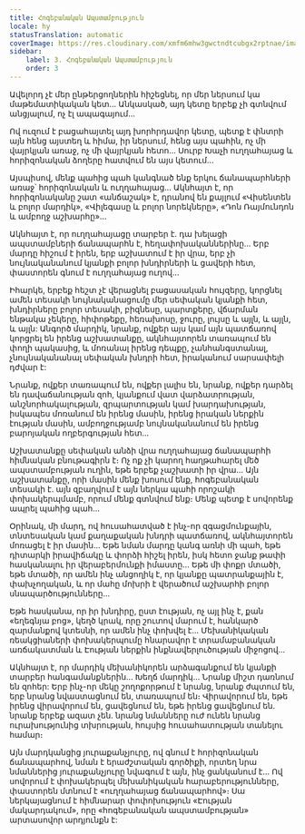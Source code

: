 ```yaml
---
title: Հոգեբանական Ապստամբություն
locale: hy
statusTranslation: automatic
coverImage: https://res.cloudinary.com/xmfm6mhw3gwctndtcubgx2rptnae/image/upload/v1740468922/small_cover_tratado_de_psicologia_revolucionaria_a4c0dca4e0.webp
sidebar:
    label: 3. Հոգեբանական Ապստամբություն
    order: 3
---
```

Ավելորդ չէ մեր ընթերցողներին հիշեցնել, որ մեր ներսում կա մաթեմատիկական կետ... Անկասկած, այդ կետը երբեք չի գտնվում անցյալում, ոչ էլ ապագայում...

Ով ուզում է բացահայտել այդ խորհրդավոր կետը, պետք է փնտրի այն հենց այստեղ և հիմա, իր ներսում, հենց այս պահին, ոչ մի վայրկյան առաջ, ոչ մի վայրկյան հետո... Սուրբ Խաչի ուղղահայաց և հորիզոնական ձողերը հատվում են այս կետում...

Այսպիսով, մենք պահից պահ կանգնած ենք երկու ճանապարհների առաջ՝ հորիզոնական և ուղղահայաց... Ակնհայտ է, որ հորիզոնականը շատ «անճաշակ» է, դրանով են քայլում «Վիսենտեն և բոլոր մարդիկ», «Վիլեգասը և բոլոր նորեկները», «Դոն Ռայմունդոն և ամբողջ աշխարհը»...

Ակնհայտ է, որ ուղղահայացը տարբեր է. դա խելացի ապստամբների ճանապարհն է, հեղափոխականներինը... Երբ մարդը հիշում է իրեն, երբ աշխատում է իր վրա, երբ չի նույնականանում կյանքի բոլոր խնդիրների և ցավերի հետ, փաստորեն գնում է ուղղահայաց ուղով...

Իհարկե, երբեք հեշտ չէ վերացնել բացասական հույզերը, կորցնել ամեն տեսակի նույնականացումը մեր սեփական կյանքի հետ, խնդիրները բոլոր տեսակի, բիզնեսը, պարտքերը, վճարման ենթակա չեկերը, հիփոթեքը, հեռախոսը, ջուրը, լույսը և այլն, և այլն, և այլն: Անգործ մարդիկ, նրանք, ովքեր այս կամ այն պատճառով կորցրել են իրենց աշխատանքը, ակնհայտորեն տառապում են փողի պակասից, և մոռանալ իրենց դեպքը, չանհանգստանալ, չնույնականանալ սեփական խնդրի հետ, իրականում սարսափելի դժվար է:

Նրանք, ովքեր տառապում են, ովքեր լալիս են, նրանք, ովքեր դարձել են դավաճանության զոհ, կյանքում վատ վարձատրության, անշնորհակալության, զրպարտության կամ խարդախության, իսկապես մոռանում են իրենց մասին, իրենց իրական ներքին էության մասին, ամբողջությամբ նույնականանում են իրենց բարոյական ողբերգության հետ...

Աշխատանքը սեփական անձի վրա ուղղահայաց ճանապարհի հիմնական բնութագիրն է։ Ոչ ոք չի կարող հաղթահարել մեծ ապստամբության ուղին, եթե երբեք չաշխատի իր վրա... Այն աշխատանքը, որի մասին մենք խոսում ենք, հոգեբանական տեսակի է. այն զբաղվում է այն ներկա պահի որոշակի փոխակերպմամբ, որում մենք գտնվում ենք։ Մենք պետք է սովորենք ապրել պահից պահ...

Օրինակ, մի մարդ, ով հուսահատված է ինչ-որ զգացմունքային, տնտեսական կամ քաղաքական խնդրի պատճառով, ակնհայտորեն մոռացել է իր մասին... Եթե նման մարդը կանգ առնի մի պահ, եթե դիտարկի իրավիճակը և փորձի հիշել իրեն, իսկ հետո ջանք թափի հասկանալու իր վերաբերմունքի իմաստը... Եթե մի փոքր մտածի, եթե մտածի, որ ամեն ինչ անցողիկ է, որ կյանքը պատրանքային է, փախչողական, և որ մահը մոխրի է վերածում աշխարհի բոլոր սնապարծությունները...

Եթե հասկանա, որ իր խնդիրը, ըստ էության, ոչ այլ ինչ է, քան «եղեգնյա բոց», կեղծ կրակ, որը շուտով մարում է, հանկարծ զարմանքով կտեսնի, որ ամեն ինչ փոխվել է... Մեխանիկական ռեակցիաների փոխակերպումը հնարավոր է տրամաբանական առճակատման և Էության ներքին ինքնավերլուծության միջոցով...

Ակնհայտ է, որ մարդիկ մեխանիկորեն արձագանքում են կյանքի տարբեր հանգամանքներին... Խեղճ մարդիկ... Նրանք միշտ դառնում են զոհեր: Երբ ինչ-որ մեկը շողոքորթում է նրանց, նրանք ժպտում են, երբ նրանց նվաստացնում են, տառապում են։ Վիրավորում են, եթե իրենց վիրավորում են, ցավեցնում են, եթե իրենց ցավեցնում են. նրանք երբեք ազատ չեն. նրանց նմանները ուժ ունեն նրանց ուրախությունից տխրության, հույսից հուսահատության տանելու համար։

Այն մարդկանցից յուրաքանչյուրը, ով գնում է հորիզոնական ճանապարհով, նման է երաժշտական գործիքի, որտեղ նրա նմաններից յուրաքանչյուրը նվագում է այն, ինչ ցանկանում է... Ով սովորում է փոխակերպել մեխանիկական հարաբերությունները, փաստորեն մտնում է «ուղղահայաց ճանապարհով»։ Սա ներկայացնում է հիմնարար փոփոխություն «Էության մակարդակում», որը «հոգեբանական ապստամբության» արտասովոր արդյունքն է:

